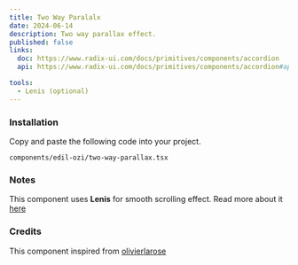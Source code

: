 ```yaml
---
title: Two Way Paralalx
date: 2024-06-14
description: Two way parallax effect.
published: false
links:
  doc: https://www.radix-ui.com/docs/primitives/components/accordion
  api: https://www.radix-ui.com/docs/primitives/components/accordion#api-reference

tools:
  - Lenis (optional)
---
```


<ComponentPreview name="two-way-parallax-demo" />

<Steps>

### Installation

Copy and paste the following code into your project.

```text
components/edil-ozi/two-way-parallax.tsx
```

<ComponentSource name="two-way-parallax" />

</Steps>

### Notes

This component uses **Lenis** for smooth scrolling effect. Read more about it [here](https://github.com/darkroomengineering/lenis/blob/main/packages/react/README.md)

### Credits

This component inspired from [olivierlarose](https://blog.olivierlarose.com/)
